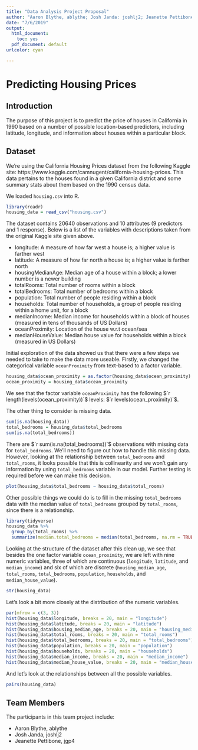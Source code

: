 ```yaml
---
title: "Data Analysis Project Proposal"
author: "Aaron Blythe, ablythe; Josh Janda: joshlj2; Jeanette Pettibone, jgp4"
date: "7/6/2019"
output:
  html_document: 
    toc: yes
  pdf_document: default
urlcolor: cyan

---
```


# Predicting Housing Prices

## Introduction

The purpose of this project is to predict the price of houses in California in 1990 based on a number of possible location-based predictors, including latitude, longitude, and information about houses within a particular block.

## Dataset

We're using the California Housing Prices dataset from the following Kaggle site: https://www.kaggle.com/camnugent/california-housing-prices.  This data pertains to the houses found in a given California district and some summary stats about them based on the 1990 census data.  

We loaded `housing.csv` into R.

```r
library(readr)
housing_data = read_csv("housing.csv")
```

The dataset contains 20640 observations and 10 attributes (9 predictors and 1 response).  Below is a list of the variables with descriptions taken from the original Kaggle site given above.  

- longitude: A measure of how far west a house is; a higher value is farther west
- latitude: A measure of how far north a house is; a higher value is farther north
- housingMedianAge: Median age of a house within a block; a lower number is a newer building
- totalRooms: Total number of rooms within a block
- totalBedrooms: Total number of bedrooms within a block
- population: Total number of people residing within a block
- households: Total number of households, a group of people residing within a home unit, for a block
- medianIncome: Median income for households within a block of houses (measured in tens of thousands of US Dollars)
- oceanProximity: Location of the house w.r.t ocean/sea
- medianHouseValue: Median house value for households within a block (measured in US Dollars)

Initial exploration of the data showed us that there were a few steps we needed to take to make the data more useable.  Firstly, we changed the categorical variable `oceanProximity` from text-based to a factor variable.  

```r
housing_data$ocean_proximity = as.factor(housing_data$ocean_proximity)
ocean_proximity = housing_data$ocean_proximity
```

We see that the factor variable `oceanProximity` has the following $`r length(levels(ocean_proximity))`$ levels: $`r levels(ocean_proximity)`$.

The other thing to consider is missing data.

```r
sum(is.na(housing_data))
total_bedrooms = housing_data$total_bedrooms
sum(is.na(total_bedrooms))
```

There are $`r sum(is.na(total_bedrooms))`$ observations with missing data for `total_bedrooms`.  We'll need to figure out how to handle this missing data.  However, looking at the relationship between `total_bedrooms` and `total_rooms`, it looks possible that this is collinearity and we won't gain any information by using `total_bedrooms` variable in our model.  Further testing is required before we can make this decision.

```r
plot(housing_data$total_bedrooms ~ housing_data$total_rooms)
```

Other possible things we could do is to fill in the missing `total_bedrooms` data with the median value of `total_bedrooms` grouped by `total_rooms`, since there is a relationship. 

```r
library(tidyverse)
housing_data %>% 
  group_by(total_rooms) %>% 
  summarize(median.total_bedrooms = median(total_bedrooms, na.rm = TRUE))
```

Looking at the structure of the dataset after this clean up, we see that besides the one factor variable `ocean_proximity`, we are left with nine numeric variables, three of which are continuous (`longitude`, `latitude`, and `median_income`) and six of which are discrete (`housing_median_age`, `total_rooms`, `total_bedrooms`, `population`, `households`, and `median_house_value`).

```r
str(housing_data)
```

Let's look a bit more closely at the distribution of the numeric variables.

```r
par(mfrow = c(3, 3))
hist(housing_data$longitude, breaks = 20, main = "longitude")
hist(housing_data$latitude, breaks = 20, main = "latitude")
hist(housing_data$housing_median_age, breaks = 20, main = "housing_median_age")
hist(housing_data$total_rooms, breaks = 20, main = "total_rooms")
hist(housing_data$total_bedrooms, breaks = 20, main = "total_bedrooms")
hist(housing_data$population, breaks = 20, main = "population")
hist(housing_data$households, breaks = 20, main = "households")
hist(housing_data$median_income, breaks = 20, main = "median_income")
hist(housing_data$median_house_value, breaks = 20, main = "median_house_value")
```

And let's look at the relationships between all the possible variables.

```r
pairs(housing_data)
```

## Team Members

The participants in this team project include:

- Aaron Blythe, ablythe
- Josh Janda, joshlj2
- Jeanette Pettibone, jgp4







